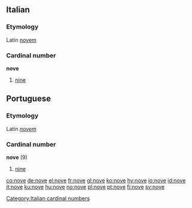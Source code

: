 ==Italian==
===Etymology===
Latin [[novem]]
===Cardinal number===
'''nove'''
#[[nine]]

==Portuguese==
===Etymology===
Latin ''[[novem]]''

===Cardinal number===
'''nove''' (9)
#[[nine]] 


[[Category:Italian cardinal numbers]]

[[co:nove]]
[[de:nove]]
[[el:nove]]
[[fr:nove]]
[[gl:nove]]
[[ko:nove]]
[[hy:nove]]
[[io:nove]]
[[id:nove]]
[[it:nove]]
[[ku:nove]]
[[hu:nove]]
[[no:nove]]
[[pl:nove]]
[[pt:nove]]
[[fi:nove]]
[[sv:nove]]